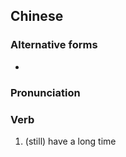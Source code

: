 ==Chinese==
{{zh-forms}}

===Alternative forms===
* {{zh-l|有牌}}

===Pronunciation===
{{zh-pron
|c=jau5 paai4
|cat=v
}}

===Verb===
{{zh-verb}}

# {{lb|zh|Cantonese}} (still) have a long time
#: {{zh-x|仲 有排 玩 呀！|There's still lots to do!; We're not done yet!|C}}